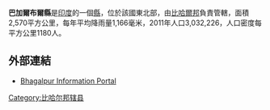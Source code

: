 '''巴加爾布爾縣'''是[[印度|印度]]的一個[[縣|縣]]，位於該國東北部，由[[比哈爾邦|比哈爾邦]]負責管轄，面積2,570平方公里，每年平均降雨量1,166毫米，2011年人口3,032,226，人口密度每平方公里1180人。

==外部連結==
* [https://web.archive.org/web/20110430231823/http://www.allaboutbihar.com/districts/bhagalpur/index.php  Bhagalpur Information Portal]

{{印度行政区划小作品}}
[[Category:比哈尔邦辖县|Category:比哈尔邦辖县]]